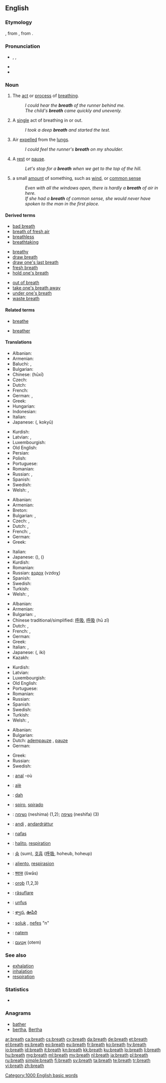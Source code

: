 ==English==
{{wikipedia|breath (disambiguation)}}

===Etymology===
{{etyl|ang}} {{term|bræþ|brǣþ|smell, exhalation}}, from {{proto|Germanic|brēþaz}}, from {{proto|Indo-European|bʰrēto-|exhalation from heat; steam}}.

===Pronunciation===
* {{enPR|brĕth}}, {{IPA|/brɛθ/}}, {{X-SAMPA|/brET/}}
* {{audio|en-us-breath.ogg|Audio (US)}}
* {{rhymes|ɛθ}}

===Noun===
{{en-noun|s|-}}
{{wikipedia}}

# {{uncountable}} The [[act]] or [[process]] of [[breathe|breathing]].
#: ''I could hear the '''breath''' of the runner behind me.''
#: ''The child's '''breath''' came quickly and unevenly.''
# {{countable}} A [[single]] act of breathing in or out.
#: ''I took a deep '''breath''' and started the test.''
# {{uncountable}} Air [[expel]]led from the [[lung]]s.
#: ''I could feel the runner's '''breath''' on my shoulder.''
# {{countable}} A [[rest]] or [[pause]].
#: ''Let's stop for a '''breath''' when we get to the top of the hill.''
# a small [[amount]] of something, such as [[wind]], or [[common sense]]
#: ''Even with all the windows open, there is hardly a '''breath''' of air in here.''
#: ''If she had a '''breath''' of common sense, she would never have spoken to the man in the first place.''

====Derived terms====
{{rel-top3|Terms derived from ''breath''}}
* [[bad breath]]
* [[breath of fresh air]]
* [[breathless]]
* [[breathtaking]]
{{rel-mid3}}
* [[breathy]]
* [[draw breath]]
* [[draw one's last breath]]
* [[fresh breath]]
* [[hold one's breath]]
{{rel-mid3}}
* [[out of breath]]
* [[take one's breath away]]
* [[under one's breath]]
* [[waste breath]]
{{rel-bottom}}

====Related terms====
{{rel-top|Terms etymologically related to ''breath''}}
* [[breathe]]
{{rel-mid}}
* [[breather]]
{{rel-bottom}}

====Translations====
{{trans-top|act or process of breathing}}
* Albanian: {{t-|sq|frymëmarrje|xs=Albanian}}
* Armenian: {{t|hy|շնչառություն|tr=šnčaṙut'yun}}
* Baluchi: {{tø|bal|ساہ|tr=sáh}}, {{tø|bal|نپس|tr=napas}}
* Bulgarian: {{t|bg|дишане|n}}
* Chinese: {{t|zh|呼吸}} (hūxī)
* Czech: {{t-|cs|dech|m}}
* Dutch: {{t+|nl|ademhaling|f}}
* French: {{t+|fr|respiration|f}}
* German: {{t-|de|Atmen|n}},  {{t+|de|Atmung|f}}
* Greek: {{t+|el|αναπνοή|f|tr=anapnoí}}
* Hungarian: {{t+|hu|lélegzet}}
* Indonesian: {{t-|id|nafas|xs=Indonesian}}
* Italian: {{t+|it|respiro|m}}
* Japanese: {{Jpan|[[呼吸]]}} ({{Jpan|[[こきゅう]]}}, kokyū)
{{trans-mid}}
* Kurdish: {{t+|ku|هه‌ناسه‌|sc=ku-Arab}}
* Latvian: {{t|lv|elpošana|f}}, {{t|lv|dvašošana|f}}
* Luxembourgish: {{t|lb|Ootmung|f}}
* Old English: {{t-|ang|æþm|xs=Old English}}
* Persian: {{t|fa|نفس|tr=nafas|sc=fa-Arab}}
* Polish: {{t+|pl|oddech|m}}
* Portuguese: {{t|pt|respiração}}
* Romanian: {{t|ro|respirație}}
* Russian: {{t+|ru|дыхание|n|tr=dyχánije}}, {{t+|ru|вздох}}
* Spanish: {{t+|es|respiración|f}}
* Swedish: {{t|sv|andning|c}}
* Welsh: {{t-|cy|anadl|m|f|xs=Welsh}},  {{t|cy|anadlau|p|xs=Welsh}}
{{trans-bottom}}

{{trans-top|a single act of breathing in and out}}
* Albanian: {{t-|sq|frymë|xs=Albanian}}
* Armenian: {{t-|hy|շունչ|tr=šunč}}
* Breton: {{t+|br|anal|xs=Breton}}
* Bulgarian: {{t-|bg|вдишване|n}},  {{t|bg|издишване|n}}
* Czech: {{t|cs|dech}}, {{t|cs|nádech}}
* Dutch: {{t+|nl|adem|m}}, {{t-|nl|asem|m}}
* French: {{t+|fr|souffle|m}}, {{t+|fr|respiration|f}}
* German: {{t-|de|Atemzug|m}}
* Greek: {{t+|el|αναπνοή|f|tr=anapnoí}}
{{trans-mid}}
* Italian: {{t+|it|respiro|m}}
* Japanese: {{Jpan|[[呼吸]]}} ({{t|ja|こきゅう|tr=kokyū}}), {{Jpan|[[息]]}} ({{t+|ja|いき|tr=iki}})
* Kurdish: {{ku-Arab|[[هه‌ناسه‌]]}}
* Romanian: {{t|ro|suflu|m}}
* Russian: [[вздох]] (vzdoχ) {{m}}
* Spanish: {{t+|es|respiración}}
* Swedish: {{t|sv|andetag|n}}
* Turkish: {{t|tr|nefes}}
* Welsh: {{t-|cy|anadl|m|f|xs=Welsh}},  {{t|cy|anadlau|p|xs=Welsh}}
{{trans-bottom}}

{{trans-top|air expelled from the lungs}}
* Albanian: {{t-|sq|frymë|xs=Albanian}}
* Armenian: {{t-|hy|շունչ|tr=šunč}}
* Bulgarian: {{t+|bg|дъх|m}},  {{t+|bg|дихание|n}}
* Chinese traditional/simplified: [[呼吸]], [[呼吸]] (hū zī)
* Dutch: {{t+|nl|adem|m}}, {{t-|nl|asem|m}}
* French: {{t+|fr|haleine|f}}, {{t+|fr|souffle|m}}
* German: {{t+|de|Atem|m}}
* Greek: {{t|el|ανάσα|f|tr=anása}}
* Italian: {{t+|it|alito|m}},  {{t+|it|fiato|m}}
* Japanese: {{Jpan|[[息]]}} ({{Jpan|[[いき]]}}, iki)
* Kazakh: {{t|kk|дем|tr=dem|sc=Cyrl|xs=Kazakh}}
{{trans-mid}}
* Kurdish: {{ku-Arab|[[هه‌ناسه‌]]}}
* Latvian: {{t|lv|dvaša|f}}
* Luxembourgish: {{t|lb|Otem|m}}
* Old English: {{t-|ang|æþm|m|xs=Old English}}
* Portuguese: {{t+|pt|hálito}}
* Romanian: {{t|ro|suflu|m}}
* Russian: {{t+|ru|дыхание|n|tr=dyχánije}}
* Spanish: {{t-|es|aliento|m}}
* Swedish: {{t|sv|utandning|c}}
* Turkish: {{t|tr|nefes}}
* Welsh: {{t-|cy|anadl|m|f|xs=Welsh}},  {{t|cy|anadlau|p|xs=Welsh}}
{{trans-bottom}}

{{trans-top|a rest or pause}}
* Albanian: {{t-|sq|frymë|xs=Albanian}}
* Bulgarian: {{t|bg|отдих|m}}
* Dutch: [[adempauze]] {{f}}, [[pauze]] {{f}}
* German: {{t+|de|Atempause|f}}
{{trans-mid}}
* Greek: {{t|el|ανάσα|f|tr=anása}}
* Russian: {{t+|ru|передышка|f|tr=p'er'edýška}}
* Swedish: {{t|sv|andhämtning|c}}
{{trans-bottom}}

{{checktrans-top}}
* {{ttbc|br}}: [[anal]] {{f}} -où
* {{ttbc|ca}}: [[alè]] {{m}}
* {{ttbc|sh}}: [[dah]] {{m}}
* {{ttbc|eo}}: [[spiro]], [[spirado]]
* {{ttbc|he}}: [[נשימה]] (neshima) {{f}} (1,2); [[נשיפה]] (neshifa) {{f}} (3)
* {{ttbc|is}}: [[andi]] {{m}}, [[andardráttur]] {{m}}
* {{ttbc|id}}: [[nafas]]
* {{ttbc|ia}}: [[halito]], [[respiration]]
{{trans-mid}}
* {{ttbc|ko}}: [[숨]] (sum), [[호흡]] ([[呼吸]], hoheub, hoheup)
* {{ttbc|lad}}: [[aliento]], [[respirasion]]
* {{ttbc|mr}}: [[श्वास]] (šwās) {{g|Marathi}}
* {{ttbc|ang}}: [[oroþ]] {{n}} (1,2,3)
* {{ttbc|ro}}: [[răsuflare]]
* {{ttbc|tzm}}: [[unfus]] {{m}}
* {{ttbc|te}}: [[శ్వాస]], [[ఊపిరి]]
* {{ttbc|tr}}: [[soluk]] , [[nefes]] "n"
* {{ttbc|vo}}: [[natem]]
* {{ttbc|yi}}: [[אָטעם]] {{m}}(otem)
{{trans-bottom}}

===See also===
* [[exhalation]]
* [[inhalation]]
* [[respiration]]

===Statistics===
* {{rank|sorry|share|working|988|breath|camp|prove|engaged}}

===Anagrams===
* [[bather#English|bather]]
* [[bertha#English|bertha]], [[Bertha#English|Bertha]]

[[Category:1000 English basic words]]

[[ar:breath]]
[[ca:breath]]
[[cs:breath]]
[[cy:breath]]
[[da:breath]]
[[de:breath]]
[[et:breath]]
[[el:breath]]
[[es:breath]]
[[eo:breath]]
[[eu:breath]]
[[fr:breath]]
[[ko:breath]]
[[hy:breath]]
[[io:breath]]
[[id:breath]]
[[it:breath]]
[[kn:breath]]
[[kk:breath]]
[[ku:breath]]
[[lo:breath]]
[[li:breath]]
[[hu:breath]]
[[mg:breath]]
[[ml:breath]]
[[my:breath]]
[[nl:breath]]
[[ja:breath]]
[[pl:breath]]
[[ru:breath]]
[[simple:breath]]
[[fi:breath]]
[[sv:breath]]
[[ta:breath]]
[[te:breath]]
[[tr:breath]]
[[vi:breath]]
[[zh:breath]]